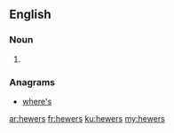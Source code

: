 ==English==

===Noun===
{{head|en}}

# {{plural of|hewer}}

===Anagrams===
* [[where's#English|where's]]

[[ar:hewers]]
[[fr:hewers]]
[[ku:hewers]]
[[my:hewers]]